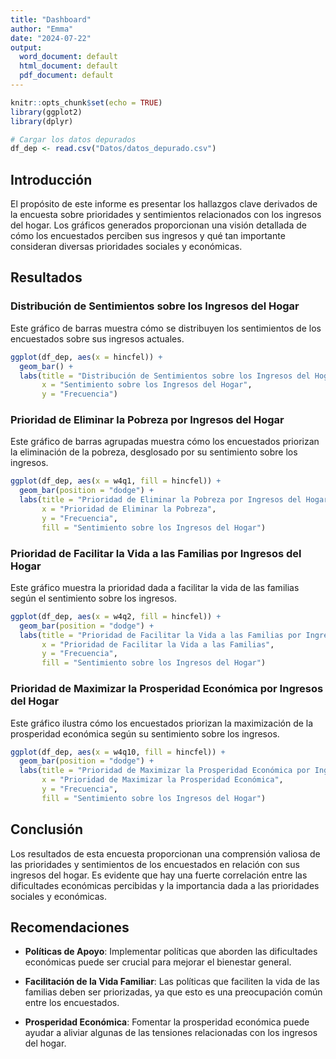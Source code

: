 ---
title: "Dashboard"
author: "Emma"
date: "2024-07-22"
output:
  word_document: default
  html_document: default
  pdf_document: default
---

```{r setup, include=FALSE}
knitr::opts_chunk$set(echo = TRUE)
library(ggplot2)
library(dplyr)

# Cargar los datos depurados
df_dep <- read.csv("Datos/datos_depurado.csv")
```

## Introducción

El propósito de este informe es presentar los hallazgos clave derivados de la encuesta sobre prioridades y sentimientos relacionados con los ingresos del hogar. Los gráficos generados proporcionan una visión detallada de cómo los encuestados perciben sus ingresos y qué tan importante consideran diversas prioridades sociales y económicas.

## Resultados

### Distribución de Sentimientos sobre los Ingresos del Hogar

Este gráfico de barras muestra cómo se distribuyen los sentimientos de los encuestados sobre sus ingresos actuales.

```{r}
ggplot(df_dep, aes(x = hincfel)) +
  geom_bar() +
  labs(title = "Distribución de Sentimientos sobre los Ingresos del Hogar", 
       x = "Sentimiento sobre los Ingresos del Hogar", 
       y = "Frecuencia")
```

### Prioridad de Eliminar la Pobreza por Ingresos del Hogar

Este gráfico de barras agrupadas muestra cómo los encuestados priorizan la eliminación de la pobreza, desglosado por su sentimiento sobre los ingresos.

```{r}
ggplot(df_dep, aes(x = w4q1, fill = hincfel)) +
  geom_bar(position = "dodge") +
  labs(title = "Prioridad de Eliminar la Pobreza por Ingresos del Hogar", 
       x = "Prioridad de Eliminar la Pobreza", 
       y = "Frecuencia",
       fill = "Sentimiento sobre los Ingresos del Hogar")
```

### Prioridad de Facilitar la Vida a las Familias por Ingresos del Hogar

Este gráfico muestra la prioridad dada a facilitar la vida de las familias según el sentimiento sobre los ingresos.

```{r}
ggplot(df_dep, aes(x = w4q2, fill = hincfel)) +
  geom_bar(position = "dodge") +
  labs(title = "Prioridad de Facilitar la Vida a las Familias por Ingresos del Hogar", 
       x = "Prioridad de Facilitar la Vida a las Familias", 
       y = "Frecuencia",
       fill = "Sentimiento sobre los Ingresos del Hogar")
```

### Prioridad de Maximizar la Prosperidad Económica por Ingresos del Hogar

Este gráfico ilustra cómo los encuestados priorizan la maximización de la prosperidad económica según su sentimiento sobre los ingresos.

```{r}
ggplot(df_dep, aes(x = w4q10, fill = hincfel)) +
  geom_bar(position = "dodge") +
  labs(title = "Prioridad de Maximizar la Prosperidad Económica por Ingresos del Hogar", 
       x = "Prioridad de Maximizar la Prosperidad Económica", 
       y = "Frecuencia",
       fill = "Sentimiento sobre los Ingresos del Hogar")
```

## Conclusión

Los resultados de esta encuesta proporcionan una comprensión valiosa de las prioridades y sentimientos de los encuestados en relación con sus ingresos del hogar. Es evidente que hay una fuerte correlación entre las dificultades económicas percibidas y la importancia dada a las prioridades sociales y económicas.

## Recomendaciones

- **Políticas de Apoyo**: Implementar políticas que aborden las dificultades económicas puede ser crucial para mejorar el bienestar general.

- **Facilitación de la Vida Familiar**: Las políticas que faciliten la vida de las familias deben ser priorizadas, ya que esto es una preocupación común entre los encuestados.

- **Prosperidad Económica**: Fomentar la prosperidad económica puede ayudar a aliviar algunas de las tensiones relacionadas con los ingresos del hogar.

